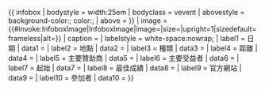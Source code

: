 {{ infobox
| bodystyle = width:25em
| bodyclass   = vevent
| abovestyle  = background-color:{{{bgcolour|#ed8}}}; color:{{{colour|#000}}};
| above       = {{{name|{{PAGENAME}}}}}
| image = {{#invoke:InfoboxImage|InfoboxImage|image={{{image|}}}|size={{{imagesize|}}}|upright=1|sizedefault=frameless|alt={{{caption|}}}}}
| caption = {{{caption|}}}
| labelstyle = white-space:nowrap;
| label1 = 日期
| data1 = {{{date|}}} 
| label2 = 地點
| data2 = {{{location|}}} 
| label3 = 種類
| data3 = {{{type|}}} 
| label4 = 距離
| data4 = {{{distance|}}}
| label5 = 主要贊助商
| data5 = {{{sponsor|}}}  
| label6 = 主要受益者
| data6 = {{{beneficiary|}}} 
| label7 = 起始
| data7 = {{{est|}}} 
| label8 = 最佳成績
| data8 = {{{record|}}} 
| label9 = 官方網站
| data9 = {{{homepage|}}} 
| label10 = 參加者
| data10 = {{{participants|}}} 
}}<noinclude>

{{documentation}}
<!-- Add categories and interwikis to the /doc subpage, not here! -->
</noinclude>